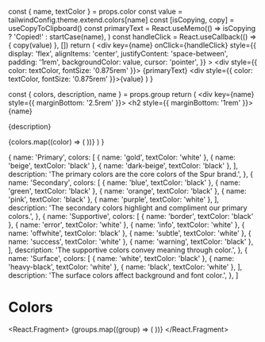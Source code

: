 
  const { name, textColor } = props.color
  const value = tailwindConfig.theme.extend.colors[name]
  const [isCopying, copy] = useCopyToClipboard()
  const primaryText = React.useMemo(() =>
    isCopying ? 'Copied!' : startCase(name),
  )
  const handleClick = React.useCallback(() => {
    copy(value)
  }, [])
  return (
    <div
      key={name}
      onClick={handleClick}
      style={{
        display: 'flex',
        alignItems: 'center',
        justifyContent: 'space-between',
        padding: '1rem',
        backgroundColor: value,
        cursor: 'pointer',
      }}
    >
      <div style={{ color: textColor, fontSize: '0.875rem' }}>
        {primaryText}
      </div>
      <div style={{ color: textColor, fontSize: '0.875rem' }}>{value}</div>
    </div>
  )
}

  const { colors, description, name } = props.group
  return (
    <div key={name} style={{ marginBottom: '2.5rem' }}>
      <h2 style={{ marginBottom: '1rem' }}>{name}</h2>
      <p>{description}</p>
      {colors.map((color) => (
        <Color key={color.name} color={color} />
      ))}
    </div>
  )
}

<Meta title="Styles/Colors" />

  {
    name: 'Primary',
    colors: [
      { name: 'gold', textColor: 'white' },
      { name: 'beige', textColor: 'black' },
      { name: 'dark-beige', textColor: 'black' },
    ],
    description: 'The primary colors are the core colors of the Spur brand.',
  },
  {
    name: 'Secondary',
    colors: [
      { name: 'blue', textColor: 'black' },
      { name: 'green', textColor: 'black' },
      { name: 'orange', textColor: 'black' },
      { name: 'pink', textColor: 'black' },
      { name: 'purple', textColor: 'white' },
    ],
    description:
      'The secondary colors highlight and compliment our primary colors.',
  },
  {
    name: 'Supportive',
    colors: [
      { name: 'border', textColor: 'black' },
      { name: 'error', textColor: 'white' },
      { name: 'info', textColor: 'white' },
      { name: 'offwhite', textColor: 'black' },
      { name: 'subtle', textColor: 'white' },
      { name: 'success', textColor: 'white' },
      { name: 'warning', textColor: 'black' },
    ],
    description: 'The supportive colors convey meaning through color.',
  },
  {
    name: 'Surface',
    colors: [
      { name: 'white', textColor: 'black' },
      { name: 'heavy-black', textColor: 'white' },
      { name: 'black', textColor: 'white' },
    ],
    description: 'The surface colors affect background and font color.',
  },
]

# Colors

<React.Fragment>
  {groups.map((group) => (
    <Group key={group.name} group={group} />
  ))}
</React.Fragment>
